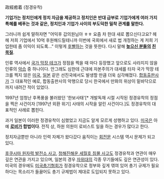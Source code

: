 政經癒着 (정경유착)

'''기업가는 정치인에게 정치 자금을 제공하고 정치인은 반대 급부로 기업가에게 여러 가지 특혜를 베푸는 것과 같은, 정치인과 기업가 사이의 부도덕한 밀착 관계를 말한다.'''

그러니까 쉽게 말하자면 "어익후 갑의원님아 ㅎㅎ 요즘 차 한대 새로 뽑으신다고요? 헤헤 저희 기업에서 10억 후원해드릴테니까 이번에 국회에서 새로 법 개정하는 게 저희 기업한테 좀 이익이 되도록..." 이렇게 [[후빨]]하는 것을 뜻한다. 다시 말해 '''[[높으신 분]]들의 [[친목질]]'''.

인류 역사에서 [[국가 막장 테크]]가 정점을 찍을 때 마다 등장했고 앞으로도 사라지지 않을 인류의 [[악습]] 중 하나이다. 안그래도 심한데 근대에 자본주의가 대세를 타자 국가 막장 테크를 찍지 않은 [[미국]], [[일본]] 같은 선진국에서도 발생할 만큼 더욱 심각해졌다. [[합동출판사]]가 그 대표적인 예로, 합동출판사의 악행으로 당시 한국에서 만화의 위상이 밑바닥으로까지 내려간 적이 있었다.

1997년 엄청난 후폭풍을 불러왔던 '한보사태'[* 개발독재 시절 시작된 정경유착의 정점을 찍은 사건이자 [1997년 외환 위기] 사태의 시작을 알린 사건이다.]도 정경유착의 대표적인 사례로 뽑힌다.

과거 일본이 이러한 정경유착이 심했었고 지금도 알게 모르게 성행하고 있다. [[미국]]은 아예 '''[[로비]]가 합법이다'''. 전직 상, 하원 의원이 로비스트 일을 하는 경우가 많다고 한다.

정치자금뿐만 아니라 인력 자체가 왔다갔다 움직이는 [[회전문]] 시스템 역시 문제가 되고 있다.

[[후쿠시마 원자력 발전소 사고]], [[청해진해운 세월호 침몰 사고]]도 정경유착과 연관이 매우 깊은 연관을 가지고 있으며, 일본의 경우 [[자위대]]의 각종 무기들에도 깊은 연관성이 있다. 미국의 경우에도 [[미국총기협회]]가 정경유착으로 정부와 깊게 엮여 있어 총기 규제가 필요하다는 목소리가 들끓어도 총기 규제법이 제대로 도입되지 못하고 있다.
